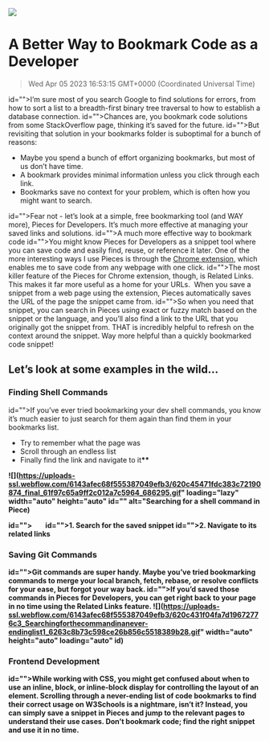 ![](https://uploads-ssl.webflow.com/6143afec68f555387049efb3/62f2c2b1fde2c22afca9eaed_better-way-to-bookmark.jpg)

# A Better Way to Bookmark Code as a Developer
> Wed Apr 05 2023 16:53:15 GMT+0000 (Coordinated Universal Time)

id="">I’m sure most of you search Google to find solutions for errors, from how to sort a list to a breadth-first binary tree traversal to how to establish a database connection.
id="">Chances are, you bookmark code solutions from some StackOverflow page, thinking it’s saved for the future.
id="">But revisiting that solution in your bookmarks folder is suboptimal for a bunch of reasons:

- Maybe you spend a bunch of effort organizing bookmarks, but most of us don’t have time.
- A bookmark provides minimal information unless you click through each link.
- Bookmarks save no context for your problem, which is often how you might want to search.

id="">Fear not - let’s look at a simple, free bookmarking tool (and WAY more), Pieces for Developers. It’s much more effective at managing your saved links and solutions.
id="">A much more effective way to bookmark code
id="">You might know Pieces for Developers as a snippet tool where you can save code and easily find, reuse, or reference it later. One of the more interesting ways I use Pieces is through the <a href="https://chrome.google.com/webstore/detail/pieces-save-code-snippets/igbgibhbfonhmjlechmeefimncpekepm" target="_blank">Chrome extension</a>, which enables me to save code from any webpage with one click.
id="">The most killer feature of the Pieces for Chrome extension, though, is Related Links. This makes it far more useful as a home for your URLs. &nbsp;When you save a snippet from a web page using the extension, Pieces automatically saves the URL of the page the snippet came from.
id="">So when you need that snippet, you can search in Pieces using exact or fuzzy match based on the snippet or the language, and you’ll also find a link to the URL that you originally got the snippet from. THAT is incredibly helpful to refresh on the context around the snippet. Way more helpful than a quickly bookmarked code snippet!

## Let’s look at some examples in the wild...
### Finding Shell Commands

id="">If you’ve ever tried bookmarking your dev shell commands, you know it’s much easier to just search for them again than find them in your bookmarks list.

- Try to remember what the page was
- Scroll through an endless list 
- Finally find the link and navigate to it<strong id="">‍‍**

![](https://uploads-ssl.webflow.com/6143afec68f555387049efb3/620c45471fdc383c72190874_final_61f97c65a9ff2c012a7c5964_686295.gif" loading="lazy" width="auto" height="auto" id="" alt="Searching for a shell command in Piece)

id=""> &nbsp;&nbsp;&nbsp;&nbsp;&nbsp;&nbsp;
id="">1. Search for the saved snippet
id="">2. Navigate to its related links

### Saving Git Commands
id="">Git commands are super handy. Maybe you’ve tried bookmarking commands to merge your local branch, fetch, rebase, or resolve conflicts for your ease, but forgot your way back.
id="">If you’d saved those commands in Pieces for Developers, you can get right back to your page in no time using the Related Links feature.
![](https://uploads-ssl.webflow.com/6143afec68f555387049efb3/620c431f04fa7d19672776c3_Searchingforthecommandinanever-endinglist1_6263c8b73c598ce26b856c5518389b28.gif" width="auto" height="auto" loading="auto" id)


### Frontend Development
id="">While working with CSS, you might get confused about when to use an inline, block, or inline-block display for controlling the layout of an element. Scrolling through a never-ending list of code bookmarks to find their correct usage on W3Schools is a nightmare, isn’t it? Instead, you can simply save a snippet in Pieces and jump to the relevant pages to understand their use cases. Don’t bookmark code; find the right snippet and use it in no time.
